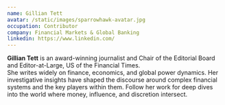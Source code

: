 ```yaml
---
name: Gillian Tett
avatar: /static/images/sparrowhawk-avatar.jpg
occupation: Contributor
company: Financial Markets & Global Banking
linkedin: https://www.linkedin.com/
---
```


**Gillian Tett** is an award-winning journalist and Chair of the Editorial Board and Editor-at-Large, US of the Financial Times.  
She writes widely on finance, economics, and global power dynamics. Her investigative insights have shaped the discourse around complex financial systems and the key players within them. Follow her work for deep dives into the world where money, influence, and discretion intersect.
